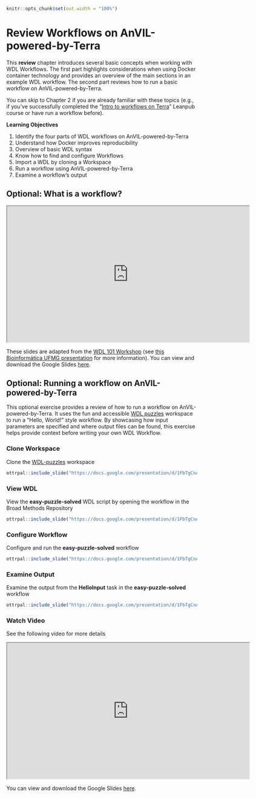 ```r
knitr::opts_chunk$set(out.width = "100%")
```

# Review Workflows on AnVIL-powered-by-Terra

This **review** chapter introduces several basic concepts when working with WDL Workflows.
The first part highlights considerations when using Docker container technology and provides an overview of the main sections in an example WDL workflow.
The second part reviews how to run a basic workflow on AnVIL-powered-by-Terra.

You can skip to Chapter 2 if you are already familiar with these topics (e.g., if you’ve successfully completed the “[Intro to workflows on Terra](https://leanpub.com/universities/courses/terra/pipelining)” Leanpub course or have run a workflow before).

**Learning Objectives**

1. Identify the four parts of WDL workflows on AnVIL-powered-by-Terra
1. Understand how Docker improves reproducibility
1. Overview of basic WDL syntax
1. Know how to find and configure Workflows
1. Import a WDL by cloning a Workspace
1. Run a workflow using AnVIL-powered-by-Terra
1. Examine a workflow’s output

## Optional: What is a workflow?

<iframe src="https://drive.google.com/file/d/1zVHjpR59dlF1NvGxWf88NIkvFuDDd3IW/preview" width="640" height="360" allow="autoplay"></iframe>

These slides are adapted from the [WDL 101 Workshop](https://support.terra.bio/hc/en-us/articles/8693717360411) (see [this Bioinformática UFMG presentation](https://zenodo.org/record/7062397#.YyM-vy1h1qu) for more information).
You can view and download the Google Slides [here](https://docs.google.com/presentation/d/1Dioe_Qd3hdJ0UAP4LA6gJsm07Lr1wRpax5FLYr6xU3M).

## Optional: Running a workflow on AnVIL-powered-by-Terra

This optional exercise provides a review of how to run a workflow on AnVIL-powered-by-Terra.
It uses the fun and accessible [WDL puzzles](https://support.terra.bio/hc/en-us/articles/360056599991) workspace to run a “Hello, World!” style workflow.
By showcasing how input parameters are specified and where output files can be found, this exercise helps provide context before writing your own WDL Workflow.

### Clone Workspace

Clone the [WDL-puzzles](https://app.terra.bio/#workspaces/help-gatk/WDL-puzzles) workspace

```r
ottrpal::include_slide("https://docs.google.com/presentation/d/1FbTgCnAZTgVzp-lPwOVqOqU4Kw19nu825dMngfyc-Nw/edit#slide=id.g1559ae65d17_0_33")
```

### View WDL

View the **easy-puzzle-solved** WDL script by opening the workflow in the Broad Methods Repository

```r
ottrpal::include_slide("https://docs.google.com/presentation/d/1FbTgCnAZTgVzp-lPwOVqOqU4Kw19nu825dMngfyc-Nw/edit#slide=id.g1559ae65d17_0_58")
```

### Configure Workflow

Configure and run the **easy-puzzle-solved** workflow

```r
ottrpal::include_slide("https://docs.google.com/presentation/d/1FbTgCnAZTgVzp-lPwOVqOqU4Kw19nu825dMngfyc-Nw/edit#slide=id.g1559ae65d17_0_73")
```

### Examine Output

Examine the output from the **HelloInput** task in the **easy-puzzle-solved** workflow

```r
ottrpal::include_slide("https://docs.google.com/presentation/d/1FbTgCnAZTgVzp-lPwOVqOqU4Kw19nu825dMngfyc-Nw/edit#slide=id.g1559ae65d17_0_129")
```

### Watch Video

See the following video for more details

<iframe src="https://drive.google.com/file/d/1SpAulGEVytjpBwctmqGIM3N00vvlz1W3/preview" width="640" height="360" allow="autoplay"></iframe>

You can view and download the Google Slides [here](https://docs.google.com/presentation/d/1FbTgCnAZTgVzp-lPwOVqOqU4Kw19nu825dMngfyc-Nw).
